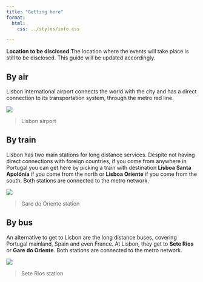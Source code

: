 ```yaml
---
title: "Getting here"
format:
  html:
    css: ../styles/info.css

---
```


<div class="alert alert-info">
  <strong><i class="bi bi-info-circle-fill"></i> Location to be disclosed</strong> The location where the events will take place is still to be disclosed. This guide will be updated accordingly.
</div>

## <i class="bi bi-airplane"></i> By air 

Lisbon international airport connects the world with the city and has a direct connection to its transportation system, through the metro red line.

![](https://upload.wikimedia.org/wikipedia/commons/2/20/Aeroporto_Humberto_Delgado_%28Portela_Airport_Aeroporto_de_Lisboa%29%2C_Lisbon%2C_Portugal_%2851323558287%29.jpg)

> Lisbon airport

## <i class="bi bi-train-front"></i> By train

Lisbon has two main stations for long distance services. Despite not having direct connections with foreign countries, if you come from anywhere in Portugal you can get here by picking a train with destination **Lisboa Santa Apolónia** if you come from the north or **Lisboa Oriente** if you come from the south. Both stations are connected to the metro network.

![](https://lisboaparapessoas.pt/wp-content/uploads/2022/02/garedooriente_01-1024x683.jpg)

> Gare do Oriente station

## <i class="bi bi-bus-front"></i> By bus

An alternative to get to Lisbon are the long distance buses, covering Portugal mainland, Spain and even France. At Lisbon, they get to **Sete Rios** or **Gare do Oriente**. Both stations are connected to the metro network.

![](https://i0.wp.com/amensagem.pt/wp-content/uploads/2022/06/RestartInterfaceSeteRios-4024.jpg?fit=1500%2C1000&quality=89&ssl=1)


> Sete Rios station
